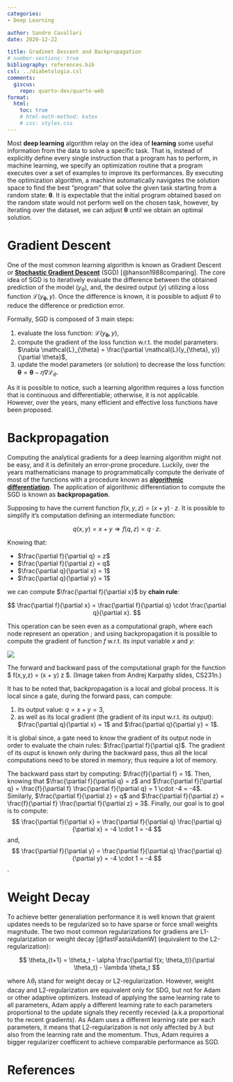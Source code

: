 ```yaml
---
categories:
- Deep Learning

author: Sandro Cavallari
date: 2020-12-22

title: Gradinet Descent and Backpropagation
# number-sections: true
bibliography: references.bib
csl: ../diabetologia.csl
comments:
  giscus:
    repo: quarto-dev/quarto-web
format:
  html:
    toc: true
    # html-math-method: katex
    # css: styles.css
---
```



Most **deep learning** algorithm relay on the idea of **learning** some useful information from the data to solve a specific task.
That is, instead of explicitly define every single instruction that a program has to perform, in machine learning, we specify an optimization routine that a program executes over a set of examples to improve its performances.
By executing the optimization algorithm, a machine automatically navigates the solution space to find the best "program" that solve the given task starting from a random state: $\mathbf{\theta}$.
It is expectable that the initial program obtained based on the random state would not perform well on the chosen task, however, by iterating over the dataset, we can adjust $\mathbf{\theta}$ until we obtain an optimal solution. 


# Gradient Descent

One of the most common learning algorithm is known as Gradient Descent or [**Stochastic Gradient Descent**](https://en.wikipedia.org/wiki/Stochastic_gradient_descent) (SGD) [@hanson1988comparing].
The core idea of SGD is to iteratively evaluate the difference between the obtained prediction of the model ($y_{\theta}$), and, the desired output ($y$) utilizing a loss function $\mathcal{L}(y_{\mathbf{\theta}}, y)$.
Once the difference is known, it is possible to adjust $\theta$ to reduce the difference or prediction error.

Formally, SGD is composed of 3 main steps:

1. evaluate the loss function: $\mathcal{L}(y_{\mathbf{\theta}}, y)$,
2. compute the gradient of the loss function w.r.t. the model parameters: $\nabla \mathcal{L}_{\theta} = \frac{\partial \mathcal{L}(y_{\theta}, y)}{\partial \theta}$,
3. update the model parameters (or solution) to decrease the loss function: $\mathbf{\theta} = \mathbf{\theta} - \eta \nabla \mathcal{L}_{\theta}$.


As it is possible to notice, such a learning algorithm requires a loss function that is continuous and differentiable; otherwise, it is not applicable.
However, over the years, many efficient and effective loss functions have been proposed.



# Backpropagation

Computing the analytical gradients for a deep learning algorithm might not be easy, and it is definitely an error-prone procedure.
Luckily, over the years mathematicians manage to programmatically compute the derivate of most of the functions with a procedure known as [**algorithmic differentiation**](https://en.wikipedia.org/wiki/Automatic_differentiation).
The application of algorithmic differentiation to compute the SGD is known as **backpropagation**.

Supposing to have the current function $f(x,y,z) = (x + y) \cdot z$.
It is possible to simplify it's computation defining an intermediate function:

$$
q(x, y) = x + y \Rightarrow f(q, z) = q \cdot z.
$$

Knowing that:

- $\frac{\partial f}{\partial q} = z$
- $\frac{\partial f}{\partial z} = q$
- $\frac{\partial q}{\partial x} = 1$
- $\frac{\partial q}{\partial y} = 1$

we can compute $\frac{\partial f}{\partial x}$ by **chain rule**: 

$$
\frac{\partial f}{\partial x} = \frac{\partial f}{\partial q} \cdot \frac{\partial q}{\partial x}.
$$


This operation can be seen even as a computational graph, where each node represent an operation ; and using backpropagation it is possible to compute the gradient of function $f$ w.r.t. its input variable $x$ and $y$:

::: {#fig-elephants layout-ncol=1}

![](img/backprop.png){#fig-back-prop}

The forward and backward pass of the computational graph for the function $ f(x,y,z) = (x + y) z $. (Image taken from Andrej Karpathy slides, CS231n.)
:::


It has to be noted that, backpropagation is a local and global process.
It is local since a gate, during the forward pass, can compute:

1. its output value: $q = x + y = 3$,
2. as well as its local gradient (the gradient of its input w.r.t. its output): $\frac{\partial q}{\partial x} = 1$ and $\frac{\partial q}{\partial y} = 1$.

It is global since, a gate need to know the gradient of its output node in order to evaluate the chain rules: $\frac{\partial f}{\partial q}$.
The gradient of its ouput is known only during the backward pass, thus all the local computations need to be stored in memory; thus require a lot of memory.


The backward pass start by computing: $\frac{f}{\partial f} = 1$.
Then, knowing that $\frac{\partial f}{\partial q} = z$ and $\frac{\partial f}{\partial q} = \frac{f}{\partial f} \frac{\partial f}{\partial q} = 1 \cdot -4 = -4$.
Similarly, $\frac{\partial f}{\partial z} = q$ and $\frac{\partial f}{\partial z} = \frac{f}{\partial f} \frac{\partial f}{\partial z} = 3$.
Finally, our goal is to goal is to compute:
$$
\frac{\partial f}{\partial x} = \frac{\partial f}{\partial q} \frac{\partial q}{\partial x} = -4 \cdot 1 = -4
$$
and,
$$
\frac{\partial f}{\partial y} = \frac{\partial f}{\partial q} \frac{\partial q}{\partial y} = -4 \cdot 1 = -4
$$.

# Weight Decay

To achieve better generaliation performance it is well known that graient updates needs to be regularized so to have sparse or force small weights magnitude.
The two most common regularizations for gradiens are L1-regularization or weight decay [@fastFastaiAdamW] (equivalent to the L2-regularization):

$$
\theta_{t+1} = \theta_t - \alpha \frac{\partial f(x; \theta_t)}{\partial \theta_t} - \lambda \theta_t
$$

where $\lambda \theta_t$ stand for weight decay or L2-regularization. However, weight dacay and L2-regularization are equivalent only for SDG, but not for Adam or other adaptive optimizers.
Instead of applying the same learning rate to all parameters, Adam apply a different learning rate to each parameters proportional to the update signals they recently recevied (a.k.a proportional to the recent gradients).
As Adam uses a different learning rate per each parameters, it means that L2-regularization is not only affected by $\lambda$ but also from the learning rate and the momentum. Thus,  Adam requires a bigger regularizer coefficent to achieve comparable performance as SGD.

# References

::: {#refs}
:::